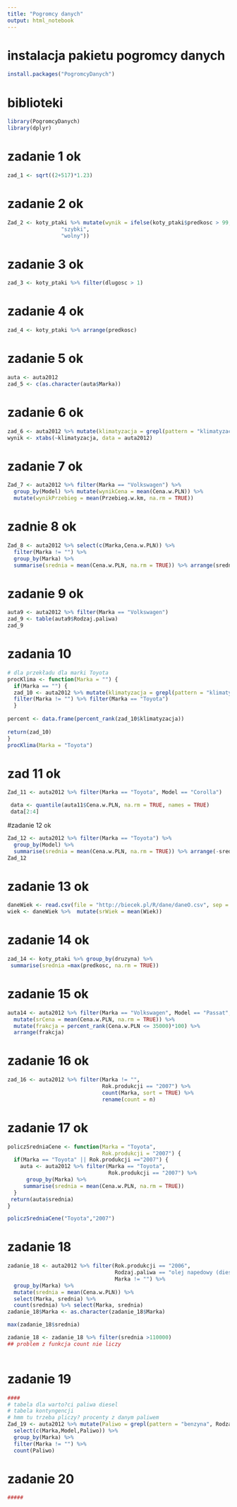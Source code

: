 ```yaml
---
title: "Pogromcy danych"
output: html_notebook
---
```

# instalacja pakietu pogromcy danych
```r
install.packages("PogromcyDanych")
```

# biblioteki 
```r
library(PogromcyDanych)
library(dplyr)
```


# zadanie 1 ok
```r
zad_1 <- sqrt((2+517)*1.23)

```

# zadanie 2 ok
```r
Zad_2 <- koty_ptaki %>% mutate(wynik = ifelse(koty_ptaki$predkosc > 99,
                 "szybki",
                 "wolny"))
```

# zadanie 3 ok
```r
zad_3 <- koty_ptaki %>% filter(dlugosc > 1)
```

# zadanie 4 ok
```r
zad_4 <- koty_ptaki %>% arrange(predkosc)

```

# zadanie 5 ok
```r
auta <- auta2012
zad_5 <- c(as.character(auta$Marka))
```

# zadanie 6 ok
```r
zad_6 <- auta2012 %>% mutate(klimatyzacja = grepl(pattern = "klimatyzacja", Wyposazenie.dodatkowe)) %>% 
wynik <- xtabs(~klimatyzacja, data = auta2012)
```

# zadanie 7 ok
```r
Zad_7 <- auta2012 %>% filter(Marka == "Volkswagen") %>% 
  group_by(Model) %>% mutate(wynikCena = mean(Cena.w.PLN)) %>% 
  mutate(wynikPrzebieg = mean(Przebieg.w.km, na.rm = TRUE))

```

# zadnie 8 ok
```r

Zad_8 <- auta2012 %>% select(c(Marka,Cena.w.PLN)) %>% 
  filter(Marka != "") %>%
  group_by(Marka) %>% 
  summarise(srednia = mean(Cena.w.PLN, na.rm = TRUE)) %>% arrange(srednia)

```

# zadanie 9 ok
```r
auta9 <- auta2012 %>% filter(Marka == "Volkswagen")
zad_9 <- table(auta9$Rodzaj.paliwa)
zad_9
```

# zadania 10
```r
# dla przekładu dla marki Toyota
procKlima <- function(Marka = "") {
  if(Marka == "") {
  zad_10 <- auta2012 %>% mutate(klimatyzacja = grepl(pattern = "klimatyzacja", Wyposazenie.dodatkowe)) %>% 
  filter(Marka != "") %>% filter(Marka == "Toyota")
  } 
  
percent <- data.frame(percent_rank(zad_10$klimatyzacja))
  
return(zad_10)
}
procKlima(Marka = "Toyota")
```

# zad 11 ok
```r
Zad_11 <- auta2012 %>% filter(Marka == "Toyota", Model == "Corolla")

 data <- quantile(auta11$Cena.w.PLN, na.rm = TRUE, names = TRUE)
 data[2:4]

```

#zadanie 12 ok
```r
Zad_12 <- auta2012 %>% filter(Marka == "Toyota") %>% 
  group_by(Model) %>% 
  summarise(srednia = mean(Cena.w.PLN, na.rm = TRUE)) %>% arrange(-srednia)
Zad_12
```

# zadanie 13 ok
```r
daneWiek <- read.csv(file = "http://biecek.pl/R/dane/daneO.csv", sep = ";", dec = ",", header = TRUE)
wiek <- daneWiek %>%  mutate(srWiek = mean(Wiek))
```

# zadanie 14 ok
```r
zad_14 <- koty_ptaki %>% group_by(druzyna) %>% 
 summarise(srednia =max(predkosc, na.rm = TRUE)) 
```

# zadanie 15 ok
```r
auta14 <- auta2012 %>% filter(Marka == "Volkswagen", Model == "Passat", Rok.produkcji == "2006") %>% 
  mutate(srCena = mean(Cena.w.PLN, na.rm = TRUE)) %>% 
  mutate(frakcja = percent_rank(Cena.w.PLN <= 35000)*100) %>% 
  arrange(frakcja)

```

# zadanie 16 ok
```r
zad_16 <- auta2012 %>% filter(Marka != "",
                              Rok.produkcji == "2007") %>% 
                              count(Marka, sort = TRUE) %>%
                              rename(count = n) 
```

# zadanie 17 ok
```r
policzSredniaCene <- function(Marka = "Toyota",
                              Rok.produkcji = "2007") {
  if(Marka == "Toyota" || Rok.produkcji =="2007") {
    auta <- auta2012 %>% filter(Marka == "Toyota",
                                Rok.produkcji == "2007") %>% 
      group_by(Marka) %>%
     summarise(srednia = mean(Cena.w.PLN, na.rm = TRUE))
  } 
 return(auta$srednia)
}

policzSredniaCene("Toyota","2007")
```

# zadanie 18
```r
zadanie_18 <- auta2012 %>% filter(Rok.produkcji == "2006",
                                  Rodzaj.paliwa == "olej napedowy (diesel)",
                                  Marka != "") %>% 
  group_by(Marka) %>%
  mutate(srednia = mean(Cena.w.PLN)) %>% 
  select(Marka, srednia) %>% 
  count(srednia) %>% select(Marka, srednia)
zadanie_18$Marka <- as.character(zadanie_18$Marka)

max(zadanie_18$srednia)

zadanie_18 <- zadanie_18 %>% filter(srednia >110000)
## problem z funkcja count nie liczy 
  

```

# zadanie 19
```r
####
# tabela dla warto?ci paliwa diesel
# tabela kontyngencji 
# hmm tu trzeba pliczy? procenty z danym paliwem
Zad_19 <- auta2012 %>% mutate(Paliwo = grepl(pattern = "benzyna", Rodzaj.paliwa)) %>% 
  select(c(Marka,Model,Paliwo)) %>% 
  group_by(Marka) %>%
  filter(Marka != "") %>%
  count(Paliwo)

```

# zadanie 20
```r
#####

```

 
 
